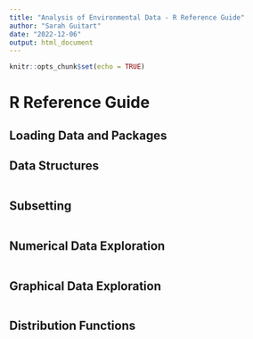 ```yaml
---
title: "Analysis of Environmental Data - R Reference Guide"
author: "Sarah Guitart"
date: "2022-12-06"
output: html_document
---
```


```r
knitr::opts_chunk$set(echo = TRUE)
```

# R Reference Guide {.tabset .tabset-pills}


## Loading Data and Packages



## Data Structures

```r

```

## Subsetting


```r

```


## Numerical Data Exploration

```r

```

## Graphical Data Exploration

```r

```

## Distribution Functions 
